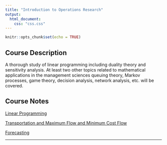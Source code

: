 ```yaml
---
title: "Introduction to Operations Research"
output:
  html_document:
    css: "css.css"
---
```


```r
knitr::opts_chunk$set(echo = TRUE)
```

## Course Description

A thorough study of linear programming including duality theory and sensitivity analysis. At least two other topics related to mathematical applications in the management sciences queuing theory, Markov processes, game theory, decision analysis, network analysis, etc. will be covered.

## Course Notes

[Linear Programming](Op_Research/LinearProgramming.html)

[Transportation and Maximum Flow and Minimum Cost Flow](Op_Research/Transportation.html)

[Forecasting](Op_Research/Forecasting.html)

__________
